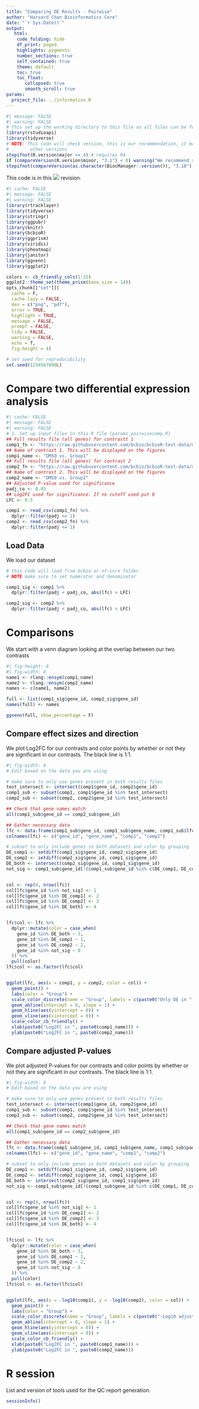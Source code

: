 ```yaml
---
title: "Comparing DE Results - Pairwise"
author: "Harvard Chan Bioinformatics Core"
date: "`r Sys.Date()`"
output:
   html:
    code_folding: hide
    df_print: paged
    highlights: pygments
    number_sections: true
    self_contained: true
    theme: default
    toc: true
    toc_float:
       collapsed: true
       smooth_scroll: true
params:
  project_file: ../information.R
---
```

```r
#| message: FALSE
#| warning: FALSE
# This set up the working directory to this file so all files can be found
library(rstudioapi)
library(tidyverse)
# NOTE: This code will check version, this is our recommendation, it may work
# .      other versions
stopifnot(R.version$major >= 4) # requires R4
if (compareVersion(R.version$minor, "3.1") < 0) warning("We recommend >= R4.3.1")
stopifnot(compareVersion(as.character(BiocManager::version()), "3.18") >= 0)
```

This code is in this ![](https://img.shields.io/badge/status-alpha-yellow) revision.

```r
#| cache: FALSE
#| message: FALSE
#| warning: FALSE
library(rtracklayer)
library(tidyverse)
library(stringr)
library(ggpubr)
library(knitr)
library(bcbioR)
library(ggprism)
library(viridis)
library(pheatmap)
library(janitor)
library(ggvenn)
library(ggplot2)

colors <- cb_friendly_cols(1:15)
ggplot2::theme_set(theme_prism(base_size = 14))
opts_chunk[["set"]](
  cache = F,
  cache.lazy = FALSE,
  dev = c("png", "pdf"),
  error = TRUE,
  highlight = TRUE,
  message = FALSE,
  prompt = FALSE,
  tidy = FALSE,
  warning = FALSE,
  echo = T,
  fig.height = 4)

# set seed for reproducibility
set.seed(1234567890L)
```

# Compare two differential expression analysis

```r
#| cache: FALSE
#| message: FALSE
#| warning: FALSE
# 1. Set up input files in this R file (params_pairwisecomp.R)
## Full results file (all genes) for contrastt 1
comp1_fn <- "https://raw.githubusercontent.com/bcbio/bcbioR-test-data/main/rnaseq/cross-comparison/all_results_DMSO_vs_Group1.csv.gz"
## Name of contrast 1. This will be displayed on the figures
comp1_name <- "DMSO vs. Group1"
## Full results file (all genes) for contrast 2
comp2_fn <- "https://raw.githubusercontent.com/bcbio/bcbioR-test-data/main/rnaseq/cross-comparison/all_results_DMSO_vs_Group2.csv.gz"
## Name of contrast 2. This will be displayed on the figures
comp2_name <- "DMSO vs. Group2"
## Adjusted P-value used for significance
padj_co <- 0.05
## Log2FC used for significance. If no cutoff used put 0
LFC <- 0.5

comp1 <- read_csv(comp1_fn) %>%
  dplyr::filter(padj <= 1)
comp2 <- read_csv(comp2_fn) %>%
  dplyr::filter(padj <= 1)
```

## Load Data

We load our dataset

```r
# this code will load from bcbio or nf-core folder
# NOTE make sure to set numerator and denominator

comp1_sig <- comp1 %>%
  dplyr::filter(padj < padj_co, abs(lfc) > LFC)

comp2_sig <- comp2 %>%
  dplyr::filter(padj < padj_co, abs(lfc) > LFC)
```


# Comparisons

We start with a venn diagram looking at the overlap between our two contrasts

```r
#| fig-height: 8
#| fig-width: 8
name1 <- rlang::ensym(comp1_name)
name2 <- rlang::ensym(comp2_name)
names <- c(name1, name2)

full <- list(comp1_sig$gene_id, comp2_sig$gene_id)
names(full) <- names

ggvenn(full, show_percentage = F)
```

## Compare effect sizes and direction

We plot Log2FC for our contrasts and color points by whether or not they are significant in our contrasts. The black line is 1:1.


```r
#| fig-width: 8
# Edit based on the data you are using

# make sure to only use genes present in both results files
test_intersect <- intersect(comp1$gene_id, comp2$gene_id)
comp1_sub <- subset(comp1, comp1$gene_id %in% test_intersect)
comp2_sub <- subset(comp2, comp2$gene_id %in% test_intersect)

## Check that gene names match
all(comp1_sub$gene_id == comp2_sub$gene_id)

## Gather necessary data
lfc <- data.frame(comp1_sub$gene_id, comp1_sub$gene_name, comp1_sub$lfc, comp2_sub$lfc)
colnames(lfc) <- c("gene_id", "gene_name", "comp1", "comp2")

# subset to only include genes in both datasets and color by grouping
DE_comp1 <- setdiff(comp1_sig$gene_id, comp2_sig$gene_id)
DE_comp2 <- setdiff(comp2_sig$gene_id, comp1_sig$gene_id)
DE_both <- intersect(comp2_sig$gene_id, comp1_sig$gene_id)
not_sig <- comp1_sub$gene_id[!(comp1_sub$gene_id %in% c(DE_comp1, DE_comp2, DE_both))]


col <- rep(4, nrow(lfc))
col[lfc$gene_id %in% not_sig] <- 1
col[lfc$gene_id %in% DE_comp1] <- 2
col[lfc$gene_id %in% DE_comp2] <- 3
col[lfc$gene_id %in% DE_both] <- 4


lfc$col <- lfc %>%
  dplyr::mutate(color = case_when(
    gene_id %in% DE_both ~ 3,
    gene_id %in% DE_comp1 ~ 1,
    gene_id %in% DE_comp2 ~ 2,
    gene_id %in% not_sig ~ 8
  )) %>%
  pull(color)
lfc$col <- as.factor(lfc$col)


ggplot(lfc, aes(x = comp1, y = comp2, color = col)) +
  geom_point() +
  labs(color = "Group") +
  scale_color_discrete(name = "Group", labels = c(paste0("Only DE in ", paste0(comp1_name)), paste0("Only DE in ", paste0(comp2_name)), "DE in both comparisons", "Not Significant")) +
  geom_abline(intercept = 0, slope = 1) +
  geom_hline(aes(yintercept = 0)) +
  geom_vline(aes(xintercept = 0)) +
  scale_color_cb_friendly() +
  xlab(paste0("Log2FC in ", paste0(comp1_name))) +
  ylab(paste0("Log2FC in ", paste0(comp2_name)))
```


## Compare adjusted P-values

We plot adjusted P-values for our contrasts and color points by whether or not they are significant in our contrasts. The black line is 1:1.


```r
#| fig-width: 8
# Edit based on the data you are using

# make sure to only use genes present in both results files
test_intersect <- intersect(comp1$gene_id, comp2$gene_id)
comp1_sub <- subset(comp1, comp1$gene_id %in% test_intersect)
comp2_sub <- subset(comp2, comp2$gene_id %in% test_intersect)

## Check that gene names match
all(comp1_sub$gene_id == comp2_sub$gene_id)

## Gather necessary data
lfc <- data.frame(comp1_sub$gene_id, comp1_sub$gene_name, comp1_sub$padj, comp2_sub$padj)
colnames(lfc) <- c("gene_id", "gene_name", "comp1", "comp2")

# subset to only include genes in both datasets and color by grouping
DE_comp1 <- setdiff(comp1_sig$gene_id, comp2_sig$gene_id)
DE_comp2 <- setdiff(comp2_sig$gene_id, comp1_sig$gene_id)
DE_both <- intersect(comp2_sig$gene_id, comp1_sig$gene_id)
not_sig <- comp1_sub$gene_id[!(comp1_sub$gene_id %in% c(DE_comp1, DE_comp2, DE_both))]


col <- rep(4, nrow(lfc))
col[lfc$gene_id %in% not_sig] <- 1
col[lfc$gene_id %in% DE_comp1] <- 2
col[lfc$gene_id %in% DE_comp2] <- 3
col[lfc$gene_id %in% DE_both] <- 4


lfc$col <- lfc %>%
  dplyr::mutate(color = case_when(
    gene_id %in% DE_both ~ 3,
    gene_id %in% DE_comp1 ~ 1,
    gene_id %in% DE_comp2 ~ 2,
    gene_id %in% not_sig ~ 8
  )) %>%
  pull(color)
lfc$col <- as.factor(lfc$col)


ggplot(lfc, aes(x = -log10(comp1), y = -log10(comp2), color = col)) +
  geom_point() +
  labs(color = "Group") +
  scale_color_discrete(name = "Group", labels = c(paste0("-Log10 adjusted p-value ", paste0(comp1_name)), paste0("-Log10 adjusted p-value ", paste0(comp2_name)), "DE in both comparisons", "Not Significant")) +
  geom_abline(intercept = 0, slope = 1) +
  geom_hline(aes(yintercept = 0)) +
  geom_vline(aes(xintercept = 0)) +
  scale_color_cb_friendly() +
  xlab(paste0("Log2FC in ", paste0(comp1_name))) +
  ylab(paste0("Log2FC in ", paste0(comp2_name)))
```


# R session

List and version of tools used for the QC report generation.

```r
sessionInfo()
```